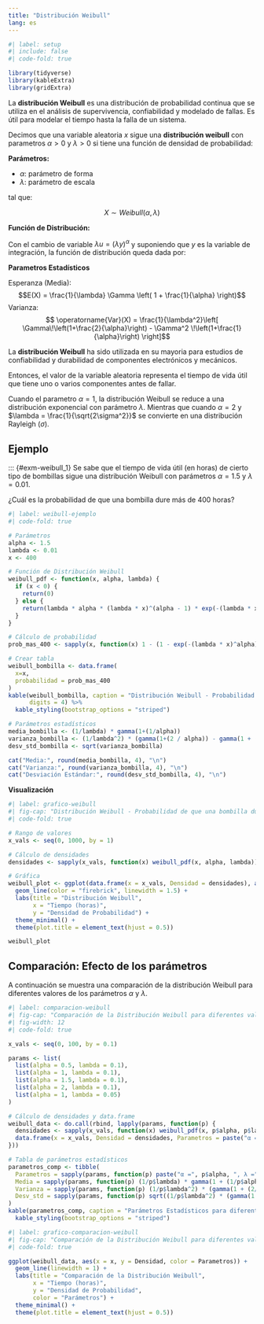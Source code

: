 ---
title: "Distribución Weibull"
lang: es 
---

```{=html}
<style>
main.content {
text-align: justify}
</style>
```

```{r}
#| label: setup
#| include: false
#| code-fold: true

library(tidyverse)
library(kableExtra)
library(gridExtra)
```

La **distribución Weibull** es una distribución de probabilidad continua que se utiliza en el análisis de supervivencia, confiabilidad y modelado de fallas. Es útil para modelar el tiempo hasta la falla de un sistema.

::: {def-weibull}
Decimos que una variable aleatoria $x$ sigue una **distribución weibull** con parametros  $\alpha > 0$ y $\lambda > 0$ si tiene una función de densidad de probabilidad: 

\begin{equation}
f(x) = \begin{cases}
\lambda\alpha (\lambda x)^{\alpha - 1} e^{-(\lambda x)^\alpha} & \text{ si } x > 0,
\\
0 & \text{ en otro caso.}
\end{cases}
\end{equation}
:::


**Parámetros:**

- $\alpha$: parámetro de forma
- $\lambda$: parámetro de escala

tal que:

$$
X \sim Weibull (\alpha, \lambda)
$$

**Función de Distribución:**

Con el cambio de variable $\lambda u = (\lambda y)^\alpha$ y suponiendo que $y$ es la variable de integración, la función de distribución queda dada por: 

\begin{equation}
F(x) = \begin{cases}
1 - e^{-(\lambda x)^\alpha} & \text{ si } x > 0,
\\
0 & \text{ en otro caso.}
\end{cases}
\end{equation}

**Parametros Estadísticos**

Esperanza (Media): $$E(X) = \frac{1}{\lambda} \Gamma \left( 1 + \frac{1}{\alpha} \right)$$
Varianza: $$ \operatorname{Var}(X)
= \frac{1}{\lambda^2}\left[
\Gamma\!\left(1+\frac{2}{\alpha}\right)
- \Gamma^2 \!\left(1+\frac{1}{\alpha}\right)
\right]$$

La **distribución Weibull** ha sido utilizada en su mayoria para estudios de confiabilidad y durabilidad de componentes electrónicos y mecánicos. 

Entonces, el valor de la variable aleatoria representa el tiempo de vida útil que tiene uno o varios componentes antes de fallar.

Cuando el parametro $\alpha = 1$, la distribución Weibull se reduce a una distribución exponencial con parámetro $\lambda$. Mientras que cuando $\alpha = 2$ y $\lambda = \frac{1}{\sqrt{2\sigma^2}}$ se convierte en una distribución Rayleigh ($\sigma$).


## Ejemplo 

::: {#exm-weibull_1}
Se sabe que el tiempo de vida útil (en horas) de cierto tipo de bombillas sigue una distribución Weibull con parámetros $\alpha = 1.5$ y $\lambda = 0.01$.

¿Cuál es la probabilidad de que una bombilla dure más de 400 horas?

```{r}
#| label: weibull-ejemplo
#| code-fold: true

# Parámetros
alpha <- 1.5
lambda <- 0.01
x <- 400

# Función de Distribución Weibull 
weibull_pdf <- function(x, alpha, lambda) {
  if (x < 0) {
    return(0)
  } else {
    return(lambda * alpha * (lambda * x)^(alpha - 1) * exp(-(lambda * x)^alpha))
  }
}

# Cálculo de probabilidad
prob_mas_400 <- sapply(x, function(x) 1 - (1 - exp(-(lambda * x)^alpha)))

# Crear tabla 
weibull_bombilla <- data.frame(
  x=x,
  probabilidad = prob_mas_400
)
kable(weibull_bombilla, caption = "Distribución Weibull - Probabilidad de que una bombilla dure más de 400 horas",
      digits = 4) %>%
  kable_styling(bootstrap_options = "striped")

# Parámetros estadísticos 
media_bombilla <- (1/lambda) * gamma(1+(1/alpha))
varianza_bombilla <- (1/lambda^2) * (gamma(1+(2 / alpha)) - gamma(1 + (1 / alpha))^2)
desv_std_bombilla <- sqrt(varianza_bombilla)

cat("Media:", round(media_bombilla, 4), "\n")
cat("Varianza:", round(varianza_bombilla, 4), "\n")
cat("Desviación Estándar:", round(desv_std_bombilla, 4), "\n")
```

**Visualización**

```{r}
#| label: grafico-weibull
#| fig-cap: "Distribución Weibull - Probabilidad de que una bombilla dure más de 400 horas"
#| code-fold: true

# Rango de valores
x_vals <- seq(0, 1000, by = 1)

# Cálculo de densidades
densidades <- sapply(x_vals, function(x) weibull_pdf(x, alpha, lambda))

# Gráfica
weibull_plot <- ggplot(data.frame(x = x_vals, Densidad = densidades), aes(x = x, y = Densidad)) +
  geom_line(color = "firebrick", linewidth = 1.5) +
  labs(title = "Distribución Weibull",
       x = "Tiempo (horas)",
       y = "Densidad de Probabilidad") +
  theme_minimal() +
  theme(plot.title = element_text(hjust = 0.5))

weibull_plot
```

## Comparación: Efecto de los parámetros

A continuación se muestra una comparación de la distribución Weibull para diferentes valores de los parámetros $\alpha$ y $\lambda$.

```{r}
#| label: comparacion-weibull
#| fig-cap: "Comparación de la Distribución Weibull para diferentes valores de los parámetros α y λ"
#| fig-width: 12
#| code-fold: true

x_vals <- seq(0, 100, by = 0.1)

params <- list(
  list(alpha = 0.5, lambda = 0.1),
  list(alpha = 1, lambda = 0.1),
  list(alpha = 1.5, lambda = 0.1),
  list(alpha = 2, lambda = 0.1),
  list(alpha = 1, lambda = 0.05)
)

# Cálculo de densidades y data.frame
weibull_data <- do.call(rbind, lapply(params, function(p) {
  densidades <- sapply(x_vals, function(x) weibull_pdf(x, p$alpha, p$lambda))
  data.frame(x = x_vals, Densidad = densidades, Parametros = paste("α =", p$alpha, ", λ =", p$lambda))
}))

# Tabla de parámetros estadísticos
parametros_comp <- tibble(
  Parametros = sapply(params, function(p) paste("α =", p$alpha, ", λ =", p$lambda)),
  Media = sapply(params, function(p) (1/p$lambda) * gamma(1 + (1/p$alpha))),
  Varianza = sapply(params, function(p) (1/p$lambda^2) * (gamma(1 + (2/p$alpha)) - (gamma(1 + (1/p$alpha)))^2)),
  Desv_std = sapply(params, function(p) sqrt((1/p$lambda^2) * (gamma(1 + (2/p$alpha)) - (gamma(1 + (1/p$alpha)))^2)))
)
kable(parametros_comp, caption = "Parámetros Estadísticos para diferentes valores de α y λ") %>%
  kable_styling(bootstrap_options = "striped")
```

```{r}
#| label: grafico-comparacion-weibull
#| fig-cap: "Comparación de la Distribución Weibull para diferentes valores de los parámetros α y λ"
#| code-fold: true

ggplot(weibull_data, aes(x = x, y = Densidad, color = Parametros)) +
  geom_line(linewidth = 1) +
  labs(title = "Comparación de la Distribución Weibull",
       x = "Tiempo (horas)",
       y = "Densidad de Probabilidad",
       color = "Parámetros") +
  theme_minimal() +
  theme(plot.title = element_text(hjust = 0.5))
```





